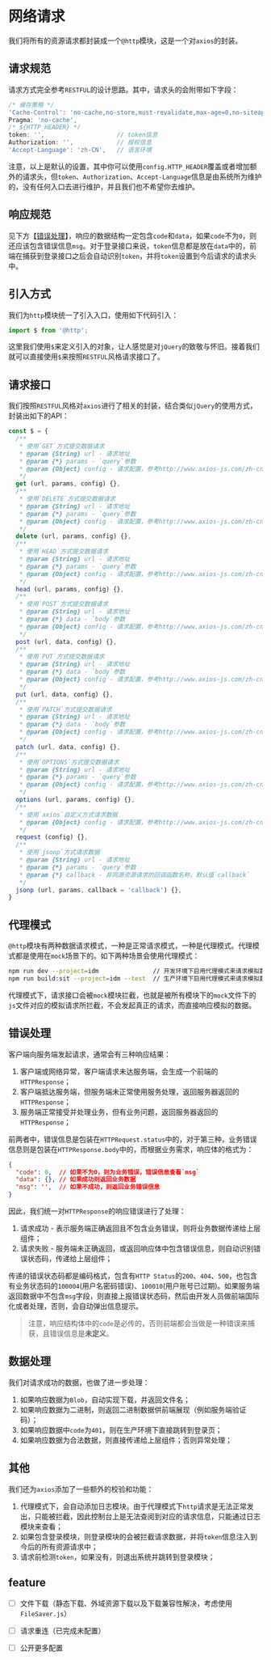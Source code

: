 
<Meta title="框架|核心（Core）/网络请求（http）" />

# 网络请求

我们将所有的资源请求都封装成一个`@http`模块，这是一个对`axios`的封装。

## 请求规范

请求方式完全参考`RESTFUL`的设计思路。其中，请求头的会附带如下字段：

```javascript
/* 缓存策略 */
'Cache-Control': 'no-cache,no-store,must-revalidate,max-age=0,no-siteapp,post-check=0,pre-check=0',
Pragma: 'no-cache',
/* ${HTTP_HEADER} */
token: '',                    // token信息
Authorization: '',            // 授权信息
'Accept-Language': 'zh-CN',   // 语言环境
```

注意，以上是默认的设置，其中你可以使用`config.HTTP_HEADER`覆盖或者增加额外的请求头，但`token`、`Authorization`、`Accept-Language`信息是由系统所为维护的，没有任何入口去进行维护，并且我们也不希望你去维护。

## 响应规范

见下方【[错误处理](#%E9%94%99%E8%AF%AF%E5%A4%84%E7%90%86)】，响应的数据结构一定包含`code`和`data`，如果`code`不为`0`，则还应该包含错误信息`msg`。对于登录接口来说，`token`信息都是放在`data`中的，前端在捕获到登录接口之后会自动识别`token`，并将`token`设置到今后请求的请求头中。

## 引入方式

我们为`http`模块统一了引入入口，使用如下代码引入：

```javascript
import $ from '@http';
```

这里我们使用`$`来定义引入的对象，让人感觉是对`jQuery`的致敬与怀旧。接着我们就可以直接使用`$`来按照`RESTFUL`风格请求接口了。

## 请求接口

我们按照`RESTFUL`风格对`axios`进行了相关的封装，结合类似`jQuery`的使用方式，封装出如下的API：

```javascript
const $ = {
  /**
   * 使用`GET`方式提交数据请求
   * @param {String} url - 请求地址
   * @param {*} params - `query`参数
   * @param {Object} config - 请求配置，参考http://www.axios-js.com/zh-cn/docs/#%E8%AF%B7%E6%B1%82%E9%85%8D%E7%BD%AE
   */ 
  get (url, params, config) {},
  /**
   * 使用`DELETE`方式提交数据请求
   * @param {String} url - 请求地址
   * @param {*} params - `query`参数
   * @param {Object} config - 请求配置，参考http://www.axios-js.com/zh-cn/docs/#%E8%AF%B7%E6%B1%82%E9%85%8D%E7%BD%AE
   */ 
  delete (url, params, config) {},
  /**
   * 使用`HEAD`方式提交数据请求
   * @param {String} url - 请求地址
   * @param {*} params - `query`参数
   * @param {Object} config - 请求配置，参考http://www.axios-js.com/zh-cn/docs/#%E8%AF%B7%E6%B1%82%E9%85%8D%E7%BD%AE
   */ 
  head (url, params, config) {},
  /**
   * 使用`POST`方式提交数据请求
   * @param {String} url - 请求地址
   * @param {*} data - `body`参数
   * @param {Object} config - 请求配置，参考http://www.axios-js.com/zh-cn/docs/#%E8%AF%B7%E6%B1%82%E9%85%8D%E7%BD%AE
   */ 
  post (url, data, config) {},
  /**
   * 使用`PUT`方式提交数据请求
   * @param {String} url - 请求地址
   * @param {*} data - `body`参数
   * @param {Object} config - 请求配置，参考http://www.axios-js.com/zh-cn/docs/#%E8%AF%B7%E6%B1%82%E9%85%8D%E7%BD%AE
   */ 
  put (url, data, config) {},
  /**
   * 使用`PATCH`方式提交数据请求
   * @param {String} url - 请求地址
   * @param {*} data - `body`参数
   * @param {Object} config - 请求配置，参考http://www.axios-js.com/zh-cn/docs/#%E8%AF%B7%E6%B1%82%E9%85%8D%E7%BD%AE
   */ 
  patch (url, data, config) {},
  /**
   * 使用`OPTIONS`方式提交数据请求
   * @param {String} url - 请求地址
   * @param {*} params - `query`参数
   * @param {Object} config - 请求配置，参考http://www.axios-js.com/zh-cn/docs/#%E8%AF%B7%E6%B1%82%E9%85%8D%E7%BD%AE
   */ 
  options (url, params, config) {},
  /**
   * 使用`axios`自定义方式请求数据
   * @param {Object} config - 请求配置，参考http://www.axios-js.com/zh-cn/docs/#%E8%AF%B7%E6%B1%82%E9%85%8D%E7%BD%AE
   */ 
  request (config) {},
  /**
   * 使用`jsonp`方式请求数据
   * @param {String} url - 请求地址
   * @param {*} params - `query`参数
   * @param {*} callback - 非同源资源请求的回调函数名称，默认值`callback`
   */ 
  jsonp (url, params, callback = 'callback') {},
}
```

## 代理模式

`@http`模块有两种数据请求模式，一种是正常请求模式，一种是代理模式。代理模式都是使用在`mock`场景下的。如下两种场景会使用代理模式：

```bash
npm run dev --project=idm               // 开发环境下启用代理模式来请求模拟数据
npm run build:sit --project=idm --test  // 生产环境下启用代理模式来请求模拟数据
```

代理模式下，请求接口会被`mock`模块拦截，也就是被所有模块下的`mock`文件下的`js`文件对应的模拟请求所拦截，不会发起真正的请求，而直接响应模拟的数据。

## 错误处理

客户端向服务端发起请求，通常会有三种响应结果：

1. 客户端或网络异常，客户端请求未达服务端，会生成一个前端的`HTTPResponse`；
2. 客户端抵达服务端，但服务端未正常使用服务处理，返回服务器返回的`HTTPResponse`；
3. 服务端正常接受并处理业务，但有业务问题，返回服务器返回的`HTTPResponse`；

前两者中，错误信息是包装在`HTTPRequest.status`中的，对于第三种，业务错误信息则是包装在`HTTPResponse.body`中的，而根据业务需求，响应体的格式为：

```json
{
  "code": 0,  // 如果不为0，则为业务错误，错误信息查看`msg`
  "data": {}, // 如果成功则返回业务数据
  "msg": '',  // 如果不成功，则返回业务错误信息 
}
```

因此，我们统一对`HTTPResponse`的响应错误进行了处理：

1. 请求成功 - 表示服务端正确返回且不包含业务错误，则将业务数据传递给上层组件；
2. 请求失败 - 服务端未正确返回，或返回响应体中包含错误信息，则自动识别错误状态码，传递给上层组件；

传递的错误状态码都是编码格式，包含有`HTTP Status`的`200`、`404`、`500`，也包含有业务状态码的`100004`(用户名密码错误)、`100010`(用户账号已过期)。如果服务端返回数据中不包含`msg`字段，则直接上报错误状态码，然后由开发人员做前端国际化或者处理，否则，会自动弹出信息提示。

> 注意，响应结构体中的`code`是必传的，否则前端都会当做是一种错误来捕获，且错误信息是**未定义**。

## 数据处理

我们对请求成功的数据，也做了进一步处理：

1. 如果响应数据为`Blob`，自动实现下载，并返回文件名；
2. 如果响应数据为二进制，则返回二进制数据供前端展现（例如服务端验证码）；
3. 如果响应数据中`code`为`401`，则在生产环境下直接跳转到登录页；
4. 如果响应数据为合法数据，则直接传递给上层组件；否则异常处理；

## 其他

我们还为`axios`添加了一些额外的校验和功能：

1. 代理模式下，会自动添加日志模块。由于代理模式下`http`请求是无法正常发出，只能被拦截，因此控制台上是无法查阅到对应的请求信息，只能通过日志模块来查看；
2. 如果包含登录模块，则登录模块的会被拦截请求数据，并将`token`信息注入到今后的所有资源请求中；
3. 请求前检测`token`，如果没有，则退出系统并跳转到登录模块；

## feature

- [ ] 文件下载（静态下载、外域资源下载以及下载兼容性解决，考虑使用`FileSaver.js`）
- [ ] 请求重连（已完成未配置）
- [ ] 公开更多配置





